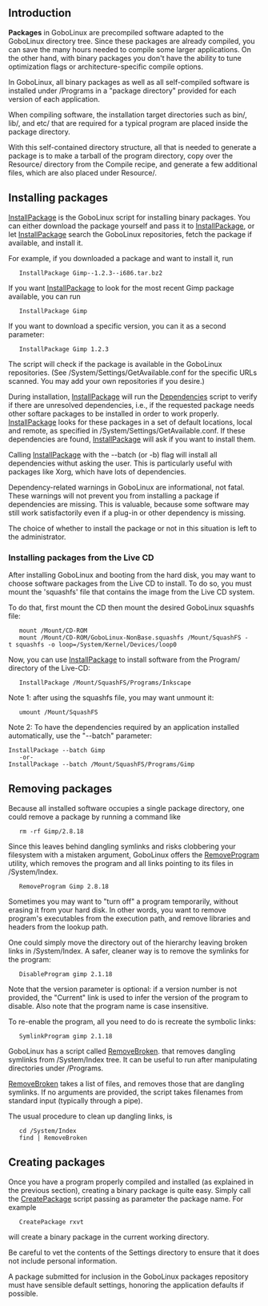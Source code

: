 == Introduction ==

'''Packages''' in GoboLinux are precompiled software adapted
to the GoboLinux directory tree.  Since these packages are
already compiled, you can save the many hours
needed to compile some larger applications. On the other
hand, with binary packages you don't have the ability to
tune optimization flags or architecture-specific compile
options.

In GoboLinux, all binary packages as well as all
self-compiled software is installed under /Programs in a
"package directory" provided for each version of each
application. 

When compiling software, the installation target directories
such as bin/, lib/, and etc/ that are required for a typical
program are placed inside the package directory.

With this self-contained directory structure, all that is
needed to generate a package is to make a tarball of the
program directory, copy over the Resource/ directory from
the Compile recipe, and generate a few additional files,
which are also placed under Resource/.

== Installing packages ==

[[InstallPackage]] is the GoboLinux script for installing
binary packages. You can either download the package
yourself and pass it to [[InstallPackage]], or let
[[InstallPackage]] search the GoboLinux repositories, fetch
the package if available, and install it.

For example, if you downloaded a package and want to install
it, run 

	InstallPackage Gimp--1.2.3--i686.tar.bz2

If you want [[InstallPackage]] to look for the most recent
Gimp package available, you can run

	InstallPackage Gimp

If you want to download a specific version, you can it as a second parameter:

	InstallPackage Gimp 1.2.3

The script will check if the package is available in the
GoboLinux repositories. (See
/System/Settings/GetAvailable.conf for the specific URLs
scanned. You may add your own repositories if you desire.)

During installation, [[InstallPackage]] will run the
[[Dependencies]] script to verify if there are unresolved
dependencies, i.e., if the requested package needs
other softare packages to be installed in order to work properly.
[[InstallPackage]] looks for these packages in a set of
default locations, local and remote, as specified in 
/System/Settings/GetAvailable.conf. If these dependencies
are found, [[InstallPackage]] will ask if you want
to install them. 

Calling [[InstallPackage]] with the --batch (or -b) flag
will install all dependencies withut asking the user.  This
is particularly useful with packages like Xorg, which have
lots of dependencies.

Dependency-related warnings in GoboLinux are informational,
not fatal. These warnings will not prevent you from
installing a package if dependencies are missing. This is
valuable, because some software may still work
satisfactorily even if a plug-in or other dependency is
missing. 

The choice of whether to install the package or not in this
situation is left to the administrator.

=== Installing packages from the Live CD ===

After installing GoboLinux and booting from the hard disk,
you may want to choose software packages from the Live CD to
install.  To do so, you must mount the
'squashfs' file that contains the image from the Live CD
system. 

To do that, first mount the CD then mount the desired
GoboLinux squashfs file:

	mount /Mount/CD-ROM
 	mount /Mount/CD-ROM/GoboLinux-NonBase.squashfs /Mount/SquashFS -t squashfs -o loop=/System/Kernel/Devices/loop0

Now, you can use [[InstallPackage]] to install software from the Program/
directory of the Live-CD:

	InstallPackage /Mount/SquashFS/Programs/Inkscape

Note 1: after using the squashfs file, you may want unmount it:

	umount /Mount/SquashFS

Note 2: To have the dependencies required by an application installed
automatically, use the "--batch" parameter:

 InstallPackage --batch Gimp
	-or-
 InstallPackage --batch /Mount/SquashFS/Programs/Gimp


== Removing packages ==

Because all installed software occupies a single package
directory, one could remove a package by running 
a command like

	rm -rf Gimp/2.8.18 

Since this leaves behind dangling symlinks and risks
clobbering your filesystem with a mistaken argument,
GoboLinux offers the [[RemoveProgram]] utility, which
removes the program and all links pointing to its files in
/System/Index.

	RemoveProgram Gimp 2.8.18

Sometimes you may want to "turn off" a program temporarily,
without erasing it from your hard disk.  In other words, you
want to remove program's executables from the execution
path, and remove libraries and headers from the lookup path.

One could simply move the directory out of the hierarchy
leaving broken links in /System/Index. A safer, cleaner way
is to remove the symlinks for the program:

	DisableProgram gimp 2.1.18

Note that the version parameter is optional: if a version
number is not provided, the "Current" link is used to infer
the version of the program to disable.  Also note that the
program name is case insensitive. 

To re-enable the program, all you need to do is recreate the
symbolic links:

	SymlinkProgram gimp 2.1.18

GoboLinux has a script called [[RemoveBroken]]. 
that removes dangling symlinks from /System/Index tree.
It can be useful to run after manipulating directories
under /Programs. 

[[RemoveBroken]] takes a list of files, and removes those
that are dangling symlinks. If no arguments are provided,
the script takes filenames from standard input (typically
through a pipe).

The usual procedure to clean up dangling links, is

	cd /System/Index
	find | RemoveBroken

== Creating packages ==

Once you have a program properly compiled and installed (as
explained in the previous section), creating a binary
package is quite easy. Simply call the [[CreatePackage]]
script passing as parameter the package name. For example

	CreatePackage rxvt

will create a binary package in the current working directory.

Be careful to vet the contents of the Settings directory to
ensure that it does not include personal information. 

A package submitted for inclusion in the GoboLinux packages
repository must have sensible default settings, honoring the
application defaults if possible. 
